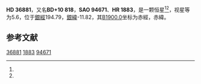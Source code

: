 {{Starbox begin
| name = HD 36881
}}
{{Starbox observe
| epoch = [[J2000.0|J2000.0]]
| constell = {{星座名待查}}<ref name=SIMBAD>{{cite web
 | url=http://simbad.u-strasbg.fr/simbad/sim-id?Ident=HR+1883
 | title =Pulsating variable Star
 | publisher=Centre de Données astronomiques de Strasbourg
 | work=SIMBAD
 | accessdate=2012-07-13}}</ref><ref name=DATA>{{cite web
 | url=http://vizier.u-strasbg.fr/viz-bin/VizieR-5?-out.add=.&-source=5050&-corr=PK=HR&-out.max=9999&HR=1883
 | title=VizieR Detailed Page
 | accessdate=2012-07-13
 | archive-date=2016-03-05
 | archive-url=https://web.archive.org/web/20160305033337/http://vizier.u-strasbg.fr/viz-bin/VizieR-5?-out.add=.&-source=5050&-corr=PK=HR&-out.max=9999&HR=1883
 | dead-url=no
 }}</ref>
| 星官 = 
| ra = {{RA|5|35|13.4}}<ref name=SIMBAD /><ref name=DATA />
| dec = {{DEC|+10|14|24}}<ref name=SIMBAD /><ref name=DATA />
| appmag_v = 5.6<ref name=SIMBAD /><ref name=DATA />
}}
{{Starbox character
| class = B9IIIpHg:Mn:<ref name=SIMBAD /><ref name=DATA />
| b-v = 0.12<ref name=SIMBAD /><ref name=DATA />
| u-b = -0.07<ref name=SIMBAD /><ref name=DATA />
| r-i = <ref name=SIMBAD /><ref name=DATA />
| variable = 
}}
{{Starbox astrometry
| radial_v = -0.07
| prop_mo_ra = 35
| parallax = 
| p_error = 
}}
{{Starbox catalog
| names =BD+10 818，[[SAO星表|SAO]] 94671，[[HD星表|HD]] 36881，[[HR星表|HR]] 1883}}
{{Starbox reference |Simbad=HR+1883}}
{{Starbox end}}

'''HD 36881'''，又名'''BD+10 818'''，'''SAO 94671'''、'''HR 1883'''，是一颗恒星<ref name=SIMBAD /><ref name=DATA />，视星等为5.6，位于[[銀道座標系|銀經]]194.79，[[銀道座標系|銀緯]]-11.82，其[[B1900.0|B1900.0]]坐标为赤經{{RA|5|29|42}}，赤緯{{DEC|+10|-11.82|25}}。

== 参考文献 ==
{{reflist}}

{{star-stub}}

[[Category:HD和HDE天體|36881]]
[[Category:HR天體|1883]]
[[Category:SAO天體|94671]]